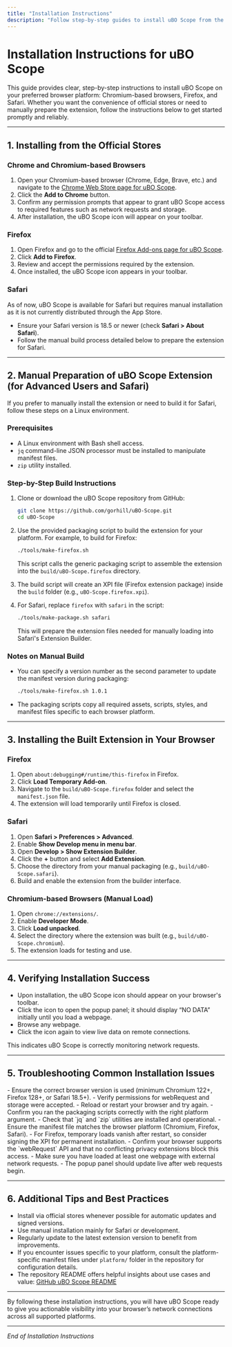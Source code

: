 ```yaml
---
title: "Installation Instructions"
description: "Follow step-by-step guides to install uBO Scope from the Chrome Web Store, Firefox Add-ons site, or prepare for use in Safari. Each browser's process is detailed so you can set up quickly no matter your platform."
---
```


# Installation Instructions for uBO Scope

This guide provides clear, step-by-step instructions to install uBO Scope on your preferred browser platform: Chromium-based browsers, Firefox, and Safari. Whether you want the convenience of official stores or need to manually prepare the extension, follow the instructions below to get started promptly and reliably.

---

## 1. Installing from the Official Stores

### Chrome and Chromium-based Browsers

1. Open your Chromium-based browser (Chrome, Edge, Brave, etc.) and navigate to the [Chrome Web Store page for uBO Scope](https://chromewebstore.google.com/detail/ubo-scope/bbdpgcaljkaaigfcomhidmneffjjjfgp).
2. Click the **Add to Chrome** button.
3. Confirm any permission prompts that appear to grant uBO Scope access to required features such as network requests and storage.
4. After installation, the uBO Scope icon will appear on your toolbar.

### Firefox

1. Open Firefox and go to the official [Firefox Add-ons page for uBO Scope](https://addons.mozilla.org/firefox/addon/ubo-scope/).
2. Click **Add to Firefox**.
3. Review and accept the permissions required by the extension.
4. Once installed, the uBO Scope icon appears in your toolbar.

### Safari

As of now, uBO Scope is available for Safari but requires manual installation as it is not currently distributed through the App Store.

- Ensure your Safari version is 18.5 or newer (check **Safari > About Safari**).
- Follow the manual build process detailed below to prepare the extension for Safari.

---

## 2. Manual Preparation of uBO Scope Extension (for Advanced Users and Safari)

If you prefer to manually install the extension or need to build it for Safari, follow these steps on a Linux environment.

### Prerequisites

- A Linux environment with Bash shell access.
- `jq` command-line JSON processor must be installed to manipulate manifest files.
- `zip` utility installed.

### Step-by-Step Build Instructions

1. Clone or download the uBO Scope repository from GitHub:

   ```bash
   git clone https://github.com/gorhill/uBO-Scope.git
   cd uBO-Scope
   ```

2. Use the provided packaging script to build the extension for your platform. For example, to build for Firefox:

   ```bash
   ./tools/make-firefox.sh
   ```

   This script calls the generic packaging script to assemble the extension into the `build/uBO-Scope.firefox` directory.

3. The build script will create an XPI file (Firefox extension package) inside the `build` folder (e.g., `uBO-Scope.firefox.xpi`).

4. For Safari, replace `firefox` with `safari` in the script:

   ```bash
   ./tools/make-package.sh safari
   ```

   This will prepare the extension files needed for manually loading into Safari's Extension Builder.

### Notes on Manual Build

- You can specify a version number as the second parameter to update the manifest version during packaging:

  ```bash
  ./tools/make-firefox.sh 1.0.1
  ```

- The packaging scripts copy all required assets, scripts, styles, and manifest files specific to each browser platform.

---

## 3. Installing the Built Extension in Your Browser

### Firefox

1. Open `about:debugging#/runtime/this-firefox` in Firefox.
2. Click **Load Temporary Add-on**.
3. Navigate to the `build/uBO-Scope.firefox` folder and select the `manifest.json` file.
4. The extension will load temporarily until Firefox is closed.

### Safari

1. Open **Safari > Preferences > Advanced**.
2. Enable **Show Develop menu in menu bar**.
3. Open **Develop > Show Extension Builder**.
4. Click the **+** button and select **Add Extension**.
5. Choose the directory from your manual packaging (e.g., `build/uBO-Scope.safari`).
6. Build and enable the extension from the builder interface.

### Chromium-based Browsers (Manual Load)

1. Open `chrome://extensions/`.
2. Enable **Developer Mode**.
3. Click **Load unpacked**.
4. Select the directory where the extension was built (e.g., `build/uBO-Scope.chromium`).
5. The extension loads for testing and use.

---

## 4. Verifying Installation Success

- Upon installation, the uBO Scope icon should appear on your browser's toolbar.
- Click the icon to open the popup panel; it should display “NO DATA” initially until you load a webpage.
- Browse any webpage.
- Click the icon again to view live data on remote connections.

This indicates uBO Scope is correctly monitoring network requests.

---

## 5. Troubleshooting Common Installation Issues

<AccordionGroup title="Troubleshooting Installation and Loading Issues">
<Accordion title="The extension icon does not appear after installation">
- Ensure the correct browser version is used (minimum Chromium 122+, Firefox 128+, or Safari 18.5+).
- Verify permissions for webRequest and storage were accepted.
- Reload or restart your browser and try again.
</Accordion>

<Accordion title="Loading a manually built extension fails or shows errors">
- Confirm you ran the packaging scripts correctly with the right platform argument.
- Check that `jq` and `zip` utilities are installed and operational.
- Ensure the manifest file matches the browser platform (Chromium, Firefox, Safari).
- For Firefox, temporary loads vanish after restart, so consider signing the XPI for permanent installation.
</Accordion>

<Accordion title="Extension does not report any network data">
- Confirm your browser supports the `webRequest` API and that no conflicting privacy extensions block this access.
- Make sure you have loaded at least one webpage with external network requests.
- The popup panel should update live after web requests begin.
</Accordion>
</AccordionGroup>

---

## 6. Additional Tips and Best Practices

- Install via official stores whenever possible for automatic updates and signed versions.
- Use manual installation mainly for Safari or development.
- Regularly update to the latest extension version to benefit from improvements.
- If you encounter issues specific to your platform, consult the platform-specific manifest files under `platform/` folder in the repository for configuration details.
- The repository README offers helpful insights about use cases and value: [GitHub uBO Scope README](https://github.com/gorhill/uBO-Scope)

---

By following these installation instructions, you will have uBO Scope ready to give you actionable visibility into your browser’s network connections across all supported platforms.


---

*End of Installation Instructions*